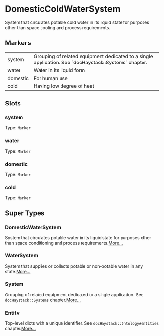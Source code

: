 # DomesticColdWaterSystem
System that circulates potable cold water in its liquid state for purposes
other than space cooling and process requirements.
## Markers
<table>
<tbody>
<tr>
<td className='p-2 align-top'><span className='bg-sky-200 rounded-md px-3 py-1 text-sky-700 block font-semibold text-center text-sm'>system </span></td>
<td className='p-2 align-top'>Grouping of related equipment dedicated to a single application. See `docHaystack::Systems` chapter.</td>
</tr>
<tr>
<td className='p-2 align-top'><span className='bg-sky-200 rounded-md px-3 py-1 text-sky-700 block font-semibold text-center text-sm'>water </span></td>
<td className='p-2 align-top'>Water in its liquid form</td>
</tr>
<tr>
<td className='p-2 align-top'><span className='bg-sky-200 rounded-md px-3 py-1 text-sky-700 block font-semibold text-center text-sm'>domestic </span></td>
<td className='p-2 align-top'>For human use</td>
</tr>
<tr>
<td className='p-2 align-top'><span className='bg-sky-200 rounded-md px-3 py-1 text-sky-700 block font-semibold text-center text-sm'>cold </span></td>
<td className='p-2 align-top'>Having low degree of heat</td>
</tr>
</tbody>
</table>

## Slots

### system
Type: `Marker`

### water
Type: `Marker`

### domestic
Type: `Marker`

### cold
Type: `Marker`



## Super Types
### DomesticWaterSystem
System that circulates potable water in its liquid state for purposes
other than space conditioning and process requirements.[More...](/ph/entities/DomesticWaterSystem)

### WaterSystem
System that supplies or collects potable or non-potable water in any state.[More...](/ph/entities/WaterSystem)

### System
Grouping of related equipment dedicated to a single application.
See `docHaystack::Systems` chapter.[More...](/ph/entities/System)

### Entity
Top-level dicts with a unique identifier.
See `docHaystack::Ontology#entities` chapter.[More...](/ph/entities/Entity)


